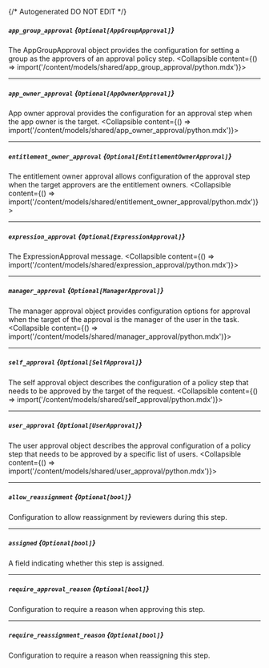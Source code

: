 {/* Autogenerated DO NOT EDIT  */}

##### `app_group_approval` *{`Optional[AppGroupApproval]`}*
The AppGroupApproval object provides the configuration for setting a group as the approvers of an approval policy step.
<Collapsible content={() => import('/content/models/shared/app_group_approval/python.mdx')}>
</Collapsible>

---
##### `app_owner_approval` *{`Optional[AppOwnerApproval]`}*
App owner approval provides the configuration for an approval step when the app owner is the target.
<Collapsible content={() => import('/content/models/shared/app_owner_approval/python.mdx')}>
</Collapsible>

---
##### `entitlement_owner_approval` *{`Optional[EntitlementOwnerApproval]`}*
The entitlement owner approval allows configuration of the approval step when the target approvers are the entitlement owners.
<Collapsible content={() => import('/content/models/shared/entitlement_owner_approval/python.mdx')}>
</Collapsible>

---
##### `expression_approval` *{`Optional[ExpressionApproval]`}*
The ExpressionApproval message.
<Collapsible content={() => import('/content/models/shared/expression_approval/python.mdx')}>
</Collapsible>

---
##### `manager_approval` *{`Optional[ManagerApproval]`}*
The manager approval object provides configuration options for approval when the target of the approval is the manager of the user in the task.
<Collapsible content={() => import('/content/models/shared/manager_approval/python.mdx')}>
</Collapsible>

---
##### `self_approval` *{`Optional[SelfApproval]`}*
The self approval object describes the configuration of a policy step that needs to be approved by the target of the request.
<Collapsible content={() => import('/content/models/shared/self_approval/python.mdx')}>
</Collapsible>

---
##### `user_approval` *{`Optional[UserApproval]`}*
The user approval object describes the approval configuration of a policy step that needs to be approved by a specific list of users.
<Collapsible content={() => import('/content/models/shared/user_approval/python.mdx')}>
</Collapsible>

---
##### `allow_reassignment` *{`Optional[bool]`}*
Configuration to allow reassignment by reviewers during this step.

---
##### `assigned` *{`Optional[bool]`}*
A field indicating whether this step is assigned.

---
##### `require_approval_reason` *{`Optional[bool]`}*
Configuration to require a reason when approving this step.

---
##### `require_reassignment_reason` *{`Optional[bool]`}*
Configuration to require a reason when reassigning this step.

